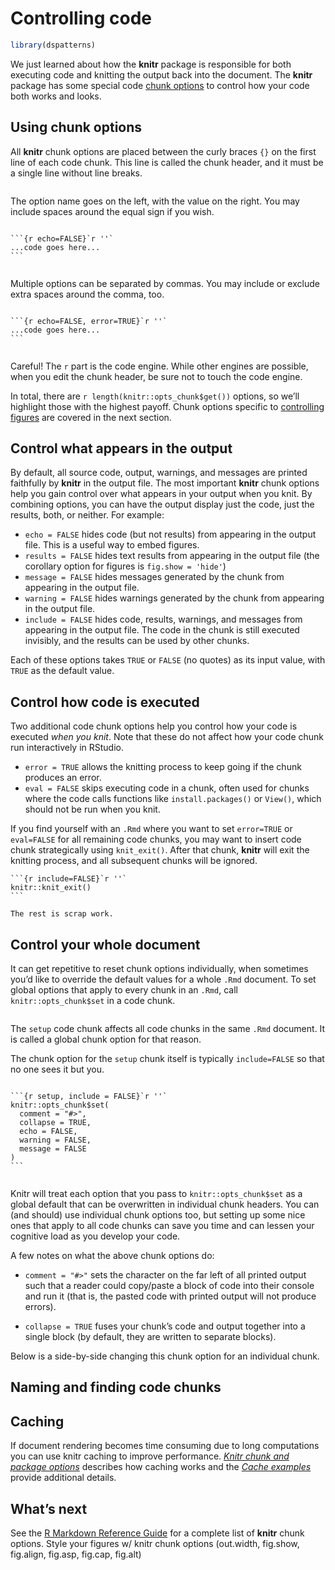# Controlling code

```r
library(dspatterns)
```

We just learned about how the **knitr** package is responsible for both executing code and knitting the output back into the document. The **knitr** package has some special code [chunk options](http://yihui.name/knitr/options/) to control how your code both works and looks. 

## Using chunk options

All **knitr** chunk options are placed between the curly braces `{}` on the first line of each code chunk. This line is called the chunk header, and it must be a single line without line breaks.

::: {layout="[50,50]"}

::: column
The option name goes on the left, with the value on the right. You may include spaces around the equal sign if you wish.
:::

::: column
````
```{r echo=FALSE}`r ''`
...code goes here...
```
````
:::

:::



::: {layout="[50,50]"}

::: column
Multiple options can be separated by commas. You may include or exclude extra spaces around the comma, too.
:::

::: column
````
```{r echo=FALSE, error=TRUE}`r ''`
...code goes here...
```
````
:::

:::


Careful! The `r` part is the code engine. While other engines are possible, when you edit the chunk header, be sure not to touch the code engine.

In total, there are `r length(knitr::opts_chunk$get())` options, so we'll highlight those with the highest payoff. Chunk options specific to [controlling figures](/start/07-figures) are covered in the next section.

## Control what appears in the output

By default, all source code, output, warnings, and messages are printed faithfully by **knitr** in the output file. The most important **knitr** chunk options help you gain control over what appears in your output when you knit. By combining options, you can have the output display just the code, just the results, both, or neither. For example:

* `echo = FALSE` hides code (but not results) from appearing in the output file. This is a useful way to embed figures.
* `results = FALSE` hides text results from appearing in the output file (the corollary option for figures is `fig.show = 'hide'`)
* `message = FALSE` hides messages generated by the chunk from appearing in the output file.
* `warning = FALSE` hides warnings generated by the chunk from appearing in the output file.
* `include = FALSE` hides code, results, warnings, and messages from appearing in the output file. The code in the chunk is still executed invisibly, and the results can be used by other chunks.

Each of these options takes `TRUE` or `FALSE` (no quotes) as its input value, with `TRUE` as the default value.

## Control how code is executed

Two additional code chunk options help you control how your code is executed *when you knit*. Note that these do not affect how your code chunk run interactively in RStudio.

* `error = TRUE` allows the knitting process to keep going if the chunk produces an error.
* `eval = FALSE` skips executing code in a chunk, often used for chunks where the code calls functions like `install.packages()` or `View()`, which should not be run when you knit.

If you find yourself with an `.Rmd` where you want to set `error=TRUE` or `eval=FALSE` for all remaining code chunks, you may want to insert code chunk strategically using `knit_exit()`. After that chunk, **knitr** will exit the knitting process, and all subsequent chunks will be ignored.

````
```{r include=FALSE}`r ''`
knitr::knit_exit()
```

The rest is scrap work.
````

## Control your whole document

It can get repetitive to reset chunk options individually, when sometimes you'd like to override the default values for a whole `.Rmd` document. To set global options that apply to every chunk in an `.Rmd`, call `knitr::opts_chunk$set` in a code chunk. 

::: {layout="[50,50]"}

::: column
The `setup` code chunk affects all code chunks in the same `.Rmd` document. It is called a global chunk option for that reason. 

The chunk option for the `setup` chunk itself is typically `include=FALSE` so that no one sees it but you.
:::

::: column
````
```{r setup, include = FALSE}`r ''`
knitr::opts_chunk$set(
  comment = "#>",
  collapse = TRUE,
  echo = FALSE,
  warning = FALSE,
  message = FALSE
)
```
````
:::

:::


Knitr will treat each option that you pass to `knitr::opts_chunk$set` as a global default that can be overwritten in individual chunk headers. You can (and should) use individual chunk options too, but setting up some nice ones that apply to all code chunks can save you time and can lessen your cognitive load as you develop your code.

A few notes on what the above chunk options do:

* `comment = "#>"` sets the character on the far left of all printed output such that a reader could copy/paste a block of code into their console and run it (that is, the pasted code with printed output will not produce errors).

* `collapse = TRUE` fuses your chunk's code and output together into a single block (by default, they are written to separate blocks).

Below is a side-by-side changing this chunk option for an individual chunk.

## Naming and finding code chunks

## Caching

If document rendering becomes time consuming due to long computations you can use knitr caching to improve performance. [*Knitr chunk and package options*](http://yihui.name/knitr/options) describes how caching works and the [*Cache examples*](http://yihui.name/knitr/demo/cache/) provide additional details.

## What's next

See the [R Markdown Reference Guide](https://www.rstudio.com/wp-content/uploads/2015/03/rmarkdown-reference.pdf) for a complete list of **knitr** chunk options.
Style your figures w/ knitr chunk options (out.width, fig.show, fig.align, fig.asp, fig.cap, fig.alt)




